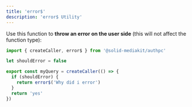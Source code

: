 ```yaml
---
title: 'error$'
description: 'error$ Utility'
---
```


Use this function to **throw an error on the user side** (this will not affect the function type):

```ts
import { createCaller, error$ } from '@solid-mediakit/authpc'

let shouldError = false

export const myQuery = createCaller(() => {
  if (shouldError) {
    return error$('Why did i error')
  }
  return 'yes'
})
```
